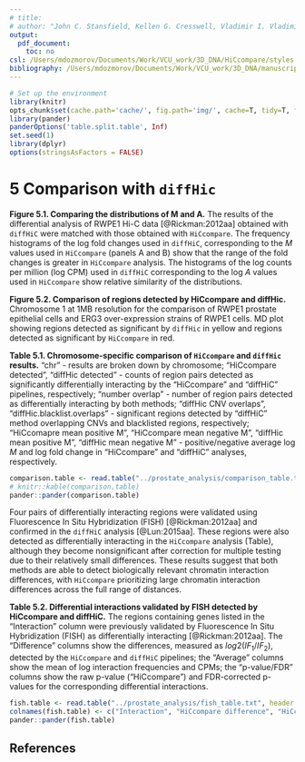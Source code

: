 ---
# title: 
# author: "John C. Stansfield, Kellen G. Cresswell, Vladimir I. Vladimirov, Mikhail G. Dozmorov"
output:
  pdf_document:
    toc: no
csl: /Users/mdozmorov/Documents/Work/VCU_work/3D_DNA/HiCcompare/styles.ref/bioinformatics.csl
bibliography: /Users/mdozmorov/Documents/Work/VCU_work/3D_DNA/manuscript/3D_DNA-references.bib
---

```{r setup, echo=FALSE, message=FALSE, warning=FALSE}
# Set up the environment
library(knitr)
opts_chunk$set(cache.path='cache/', fig.path='img/', cache=T, tidy=T, fig.keep='high', echo=F, dpi=100, warnings=F, message=F, comment=NA, warning=F, results='as.is', fig.width = 10, fig.height = 4) #out.width=700, 
library(pander)
panderOptions('table.split.table', Inf)
set.seed(1)
library(dplyr)
options(stringsAsFactors = FALSE)
```

\pagenumbering{gobble}

# 5 Comparison with `diffHic`

**Figure 5.1. Comparing the distributions of M and A.** The results of the differential analysis of RWPE1 Hi-C data [@Rickman:2012aa] obtained with `diffHiC` were matched with those obtained with `HiCcompare`. The frequency histograms of the log fold changes used in `diffHiC`, corresponding to the $M$ values used in `HiCcompare` (panels A and B) show that the range of the fold changes is greater in `HiCcompare` analysis. The histograms of the log counts per million (log CPM)  used in `diffHiC` corresponding to the log $A$ values used in `HiCcompare` show relative similarity of the distributions.

\begin{center}
\includegraphics[height=280px]{../figures/diffHic_vs_hiccompare_FC.png}
\end{center}

**Figure 5.2. Comparison of regions detected by HiCcompare and diffHic.** Chromosome 1 at 1MB resolution for the comparison of RWPE1 prostate epithelial cells and ERG3 over-expression strains of RWPE1 cells. MD plot showing regions detected as significant by `diffHic` in yellow and regions detected as significant by `HiCcompare` in red. 

\begin{center}
\includegraphics[height=190px]{../figures/fig4.png}
\end{center}

**Table 5.1. Chromosome-specific comparison of `HiCcompare` and `diffHic` results.**  "chr" - results are broken down by chromosome; "HiCcompare detected", "diffHic detected" - counts of region pairs detected as significantly differentially interacting by the "HiCcompare" and "diffHiC" pipelines, respectively; "number overlap" - number of region pairs detected as differentially interacting by both methods; "diffHic CNV overlaps", "diffHic.blacklist.overlaps" - significant regions detected by "diffHiC" method overlapping CNVs and blacklisted regions, respectively; "HiCcomapre mean positive M", "HiCcompare mean negative M", "diffHic mean positive M", "diffHic mean negative M" - positive/negative average log $M$ and log fold change in "HiCcompare" and "diffHiC" analyses, respectively. 

```{r}
comparison.table <- read.table("../prostate_analysis/comparison_table.txt", sep = '\t', head = TRUE, check.names = FALSE)
# knitr::kable(comparison.table)
pander::pander(comparison.table)
```

Four pairs of differentially interacting regions were validated using Fluorescence In Situ Hybridization (FISH) [@Rickman:2012aa] and confirmed in the `diffHiC` analysis [@Lun:2015aa]. These regions were also detected as differentially interacting in the `HiCcompare` analysis (Table), although they become nonsignificant after correction for multiple testing due to their relatively small differences. These results suggest that both methods are able to detect biologically relevant chromatin interaction differences, with `HiCcompare` prioritizing large chromatin interaction differences across the full range of distances.

**Table 5.2. Differential interactions validated by FISH detected by HiCcompare and diffHiC.** The regions containing genes listed in the "Interaction" column were previously validated by Fluorescence In Situ Hybridization (FISH) as differentially interacting [@Rickman:2012aa]. The "Difference" columns show the differences, measured as $log2(IF_1/IF_2)$, detected by the `HiCcompare` and `diffHiC` pipelines; the "Average"  columns show the mean of log interaction frequencies and CPMs; the "p-value/FDR" columns show the raw p-value ("HiCcompare") and FDR-corrected p-values for the corresponding differential interactions.

```{r}
fish.table <- read.table("../prostate_analysis/fish_table.txt", header = TRUE, sep = '\t', check.names = FALSE)
colnames(fish.table) <- c("Interaction", "HiCcompare difference", "HiCcompare average", "diffHic difference", "diffHic average", "HiCcompare p-value", "HiCcompare FDR", "diffHic FDR")
pander::pander(fish.table)
```

## References